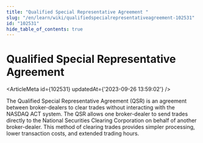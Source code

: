 ```yaml
---
title: "Qualified Special Representative Agreement "
slug: "/en/learn/wiki/qualifiedspecialrepresentativeagreement-102531"
id: "102531"
hide_table_of_contents: true
---
```



# Qualified Special Representative Agreement 

<ArticleMeta id={102531} updatedAt={'2023-09-26 13:59:02'} />
<div className='border-solid border-b border-t-0 my-4 border-[var(--ifm-color-gray-300)]' />

The Qualified Special Representative Agreement (QSR) is an agreement between broker-dealers to clear trades without interacting with the NASDAQ ACT system. The QSR allows one broker-dealer to send trades directly to the National Securities Clearing Corporation on behalf of another broker-dealer. This method of clearing trades provides simpler processing, lower transaction costs, and extended trading hours.
